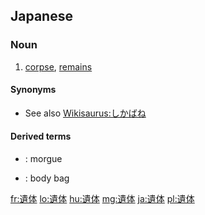 {{also|遗体|遺體}}
==Japanese==
{{ja-kanjitab|い|たい|yomi=on}}

===Noun===
{{ja-noun|いたい}}

# [[corpse]], [[remains]]
#: {{ja-usex|'''遺体'''は放置されたままだった。|'''いたい''' は ほうち された まま だった。|They left the body as it was.}}

====Synonyms====
* See also [[Wikisaurus:しかばね]]

====Derived terms====
* {{ja-r|遺体安置所|いたいあんちしょ}}: morgue
* {{ja-r|遺体袋|いたいぶくろ}}: body bag

[[fr:遺体]]
[[lo:遺体]]
[[hu:遺体]]
[[mg:遺体]]
[[ja:遺体]]
[[pl:遺体]]